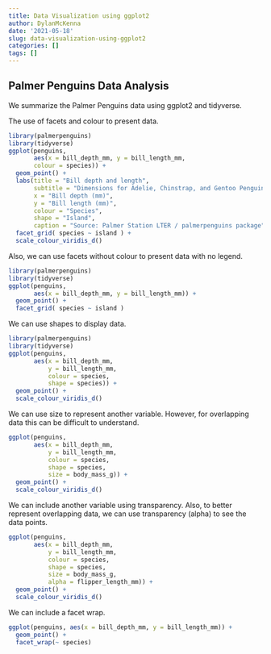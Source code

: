 ```yaml
---
title: Data Visualization using ggplot2
author: DylanMcKenna
date: '2021-05-18'
slug: data-visualization-using-ggplot2
categories: []
tags: []
---
```


## Palmer Penguins Data Analysis
We summarize the Palmer Penguins data using ggplot2 and tidyverse.

The use of facets and colour to present data.

```r
library(palmerpenguins)
library(tidyverse)
ggplot(penguins, 
       aes(x = bill_depth_mm, y = bill_length_mm,
       colour = species)) +
  geom_point() +
  labs(title = "Bill depth and length",
       subtitle = "Dimensions for Adelie, Chinstrap, and Gentoo Penguins",
       x = "Bill depth (mm)", 
       y = "Bill length (mm)",
       colour = "Species",
       shape = "Island",
       caption = "Source: Palmer Station LTER / palmerpenguins package") +
  facet_grid( species ~ island ) +
  scale_colour_viridis_d()


```


Also, we can use facets without colour to present data with no legend.

```r
library(palmerpenguins)
library(tidyverse)
ggplot(penguins, 
       aes(x = bill_depth_mm, y = bill_length_mm)) + 
  geom_point() +
  facet_grid( species ~ island )
```


We can use shapes to display data.
```r
library(palmerpenguins)
library(tidyverse)
ggplot(penguins,
       aes(x = bill_depth_mm, 
           y = bill_length_mm,
           colour = species,
           shape = species)) +
  geom_point() +
  scale_colour_viridis_d()
```


We can use size to represent another variable. However, for overlapping data this can be difficult to understand. 
```r
ggplot(penguins,
       aes(x = bill_depth_mm, 
           y = bill_length_mm,
           colour = species,
           shape = species,
           size = body_mass_g)) +
  geom_point() +
  scale_colour_viridis_d()
```

We can include another variable using transparency. Also, to better represent overlapping data, we can use transparency (alpha) to see the data points.
```r
ggplot(penguins,
       aes(x = bill_depth_mm, 
           y = bill_length_mm,
           colour = species,
           shape = species,
           size = body_mass_g,
           alpha = flipper_length_mm)) +
  geom_point() +
  scale_colour_viridis_d()
```

We can include a facet wrap.
```r
ggplot(penguins, aes(x = bill_depth_mm, y = bill_length_mm)) + 
  geom_point() +
  facet_wrap(~ species)
```

